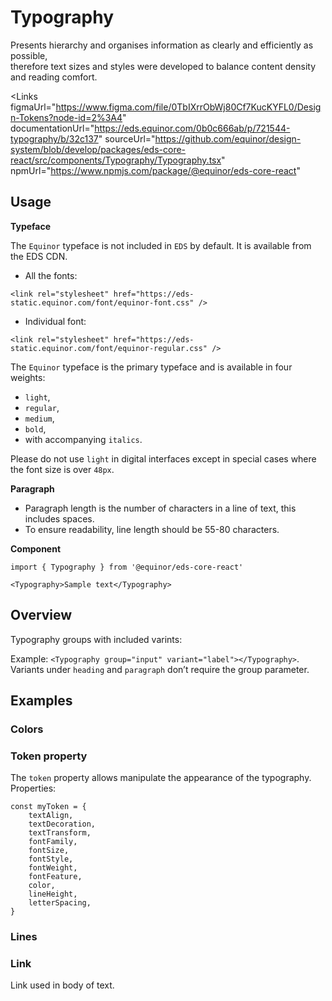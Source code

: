 
# Typography

Presents hierarchy and organises information as clearly and efficiently as possible, <br />
therefore text sizes and styles were developed to balance content density and reading comfort.

<Links 
    figmaUrl="https://www.figma.com/file/0TbIXrrObWj80Cf7KucKYFL0/Design-Tokens?node-id=2%3A4"
    documentationUrl="https://eds.equinor.com/0b0c666ab/p/721544-typography/b/32c137"
    sourceUrl="https://github.com/equinor/design-system/blob/develop/packages/eds-core-react/src/components/Typography/Typography.tsx"
    npmUrl="https://www.npmjs.com/package/@equinor/eds-core-react"
></Links>

<Story id="typography-typography--introduction" />
<PropsTable />

## Usage

**Typeface**

The `Equinor` typeface is not included in `EDS` by default. It is available from the EDS CDN.

<ul>
  <li>All the fonts:</li>
</ul>

```tsx
<link rel="stylesheet" href="https://eds-static.equinor.com/font/equinor-font.css" />
```

<ul>
  <li>Individual font:</li>
</ul>

```tsx
<link rel="stylesheet" href="https://eds-static.equinor.com/font/equinor-regular.css" />
```

The `Equinor` typeface is the primary typeface and is available in four weights:

<ul>
  <li><code>light</code>,</li>
  <li><code>regular</code>,</li>
  <li><code>medium</code>,</li>
  <li><code>bold</code>,</li>
  <li>with accompanying <code>italics</code>.</li>
</ul>

Please do not use <code>light</code> in digital interfaces except in special cases where the font size is over <code>48px</code>.

**Paragraph**

<ul>
  <li>Paragraph length is the number of characters in a line of text, this includes spaces.</li>
  <li>To ensure readability, line length should be 55-80 characters.</li>
</ul>

**Component**

```tsx
import { Typography } from '@equinor/eds-core-react'

<Typography>Sample text</Typography>
```

## Overview

Typography groups with included varints:  

Example: `<Typography group="input" variant="label"></Typography>`. <br />
Variants under `heading` and `paragraph` don’t require the group parameter.

<Story id="typography-typography--groups-overview" />

## Examples

### Colors

<Story id="typography-typography--colors" />

### Token property

The `token` property allows manipulate the appearance of the typography. <br />
Properties: 

```tsx
const myToken = {
    textAlign,
    textDecoration,
    textTransform,
    fontFamily,
    fontSize,
    fontStyle,
    fontWeight,
    fontFeature,
    color,
    lineHeight,
    letterSpacing,
}
```

<Story id="typography-typography--token-property" />

### Lines

<Story id="typography-typography--lines" />

### Link
Link used in body of text.

<Story id="typography-typography--link" />